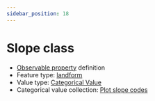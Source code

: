 ```yaml
---
sidebar_position: 18
---
```



# Slope class

- [Observable property](/viewers/dawe-vocabs?uri=https://linked.data.gov.au/def/test/dawe-cv/132a1452-4fd7-473c-956b-3183dd315b67) definition
- Feature type: [landform](http://linked.data.gov.au/def/tern-cv/2cf3ed29-440e-4a50-9bbc-5aab30df9fcd)
- Value type: [Categorical Value](https://w3id.org/tern/ontologies/tern/CategoricalValue)
- Categorical value collection: [Plot slope codes](/viewers/dawe-vocabs?uri=https://linked.data.gov.au/def/test/dawe-cv/d893e669-c530-4bc3-a057-a5799ffcb5db)

<Example protocolModule="plot-description" observableProperty="https://linked.data.gov.au/def/test/dawe-cv/132a1452-4fd7-473c-956b-3183dd315b67" />
